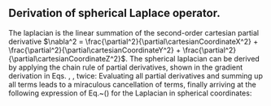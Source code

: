::: {.callout-note .column-page-right}
# Derivation of spherical Laplace operator.

The laplacian is the linear summation of the second-order cartesian partial derivative $\nabla^2 = \frac{\partial^2}{\partial\cartesianCoordinateX^2} + \frac{\partial^2}{\partial\cartesianCoordinateY^2} + \frac{\partial^2}{\partial\cartesianCoordinateZ^2}$. The spherical laplacian can be derived by applying the chain rule of partial derivatives, shown in the gradient derivation in Eqs. \eqref{eq:spherical_gradient_x}, \eqref{eq:spherical_gradient_y}, \eqref{eq:spherical_gradient_z} twice:
\begin{align*}
    \frac{\partial^2}{\partial\cartesianCoordinateX^2} &= \cos\sphericalCoordinateAzimuth\cos\sphericalCoordinateElevation\frac{\partial}{\partial\sphericalCoordinateRadius}\frac{\partial}{\partial\cartesianCoordinateX} -\frac{\sin\sphericalCoordinateAzimuth}{\sphericalCoordinateRadius\cos\sphericalCoordinateElevation} \frac{\partial}{\partial\sphericalCoordinateAzimuth}\frac{\partial}{\partial\cartesianCoordinateX} -\frac{\cos\sphericalCoordinateAzimuth\sin\sphericalCoordinateElevation}{\sphericalCoordinateRadius} \frac{\partial}{\partial\sphericalCoordinateElevation}\frac{\partial}{\partial\cartesianCoordinateX} \\
    &= \cos\sphericalCoordinateAzimuth\cos\sphericalCoordinateElevation\frac{\partial}{\partial\sphericalCoordinateRadius} \left( \cos\sphericalCoordinateAzimuth\cos\sphericalCoordinateElevation\frac{\partial}{\partial\sphericalCoordinateRadius} -\frac{\sin\sphericalCoordinateAzimuth}{\sphericalCoordinateRadius\cos\sphericalCoordinateElevation} \frac{\partial}{\partial\sphericalCoordinateAzimuth} -\frac{\cos\sphericalCoordinateAzimuth\sin\sphericalCoordinateElevation}{\sphericalCoordinateRadius} \frac{\partial}{\partial\sphericalCoordinateElevation}\right) \\
    &- \frac{\sin\sphericalCoordinateAzimuth}{\sphericalCoordinateRadius\cos\sphericalCoordinateElevation} \frac{\partial}{\partial\sphericalCoordinateAzimuth} \left( \cos\sphericalCoordinateAzimuth\cos\sphericalCoordinateElevation\frac{\partial}{\partial\sphericalCoordinateRadius} -\frac{\sin\sphericalCoordinateAzimuth}{\sphericalCoordinateRadius\cos\sphericalCoordinateElevation} \frac{\partial}{\partial\sphericalCoordinateAzimuth} -\frac{\cos\sphericalCoordinateAzimuth\sin\sphericalCoordinateElevation}{\sphericalCoordinateRadius} \frac{\partial}{\partial\sphericalCoordinateElevation} \right) \\
    &- \frac{\cos\sphericalCoordinateAzimuth\sin\sphericalCoordinateElevation}{\sphericalCoordinateRadius} \frac{\partial}{\partial\sphericalCoordinateElevation} \left( \cos\sphericalCoordinateAzimuth\cos\sphericalCoordinateElevation\frac{\partial}{\partial\sphericalCoordinateRadius} -\frac{\sin\sphericalCoordinateAzimuth}{\sphericalCoordinateRadius\cos\sphericalCoordinateElevation} \frac{\partial}{\partial\sphericalCoordinateAzimuth} -\frac{\cos\sphericalCoordinateAzimuth\sin\sphericalCoordinateElevation}{\sphericalCoordinateRadius} \frac{\partial}{\partial\sphericalCoordinateElevation} \right) \\
    %
    \frac{\partial^2}{\partial\cartesianCoordinateY^2} &= \sin\sphericalCoordinateAzimuth\cos\sphericalCoordinateElevation\frac{\partial}{\partial\sphericalCoordinateRadius}\frac{\partial}{\partial\cartesianCoordinateY} + \frac{\cos\sphericalCoordinateAzimuth}{\sphericalCoordinateRadius\cos\sphericalCoordinateElevation} \frac{\partial}{\partial\sphericalCoordinateAzimuth}\frac{\partial}{\partial\cartesianCoordinateY} -\frac{\sin\sphericalCoordinateAzimuth\sin\sphericalCoordinateElevation}{\sphericalCoordinateRadius} \frac{\partial}{\partial\sphericalCoordinateElevation}\frac{\partial}{\partial\cartesianCoordinateY} \\
    &= \sin\sphericalCoordinateAzimuth\cos\sphericalCoordinateElevation\frac{\partial}{\partial\sphericalCoordinateRadius} \left( \sin\sphericalCoordinateAzimuth\cos\sphericalCoordinateElevation\frac{\partial}{\partial\sphericalCoordinateRadius} + \frac{\cos\sphericalCoordinateAzimuth}{\sphericalCoordinateRadius\cos\sphericalCoordinateElevation} \frac{\partial}{\partial\sphericalCoordinateAzimuth} -\frac{\sin\sphericalCoordinateAzimuth\sin\sphericalCoordinateElevation}{\sphericalCoordinateRadius} \frac{\partial}{\partial\sphericalCoordinateElevation} \right) \\
    &+ \frac{\cos\sphericalCoordinateAzimuth}{\sphericalCoordinateRadius\cos\sphericalCoordinateElevation} \frac{\partial}{\partial\sphericalCoordinateAzimuth} \left( \sin\sphericalCoordinateAzimuth\cos\sphericalCoordinateElevation\frac{\partial}{\partial\sphericalCoordinateRadius} + \frac{\cos\sphericalCoordinateAzimuth}{\sphericalCoordinateRadius\cos\sphericalCoordinateElevation} \frac{\partial}{\partial\sphericalCoordinateAzimuth} -\frac{\sin\sphericalCoordinateAzimuth\sin\sphericalCoordinateElevation}{\sphericalCoordinateRadius} \frac{\partial}{\partial\sphericalCoordinateElevation} \right) \\
    &- \frac{\sin\sphericalCoordinateAzimuth\sin\sphericalCoordinateElevation}{\sphericalCoordinateRadius} \frac{\partial}{\partial\sphericalCoordinateElevation} \left( \sin\sphericalCoordinateAzimuth\cos\sphericalCoordinateElevation\frac{\partial}{\partial\sphericalCoordinateRadius} + \frac{\cos\sphericalCoordinateAzimuth}{\sphericalCoordinateRadius\cos\sphericalCoordinateElevation} \frac{\partial}{\partial\sphericalCoordinateAzimuth} -\frac{\sin\sphericalCoordinateAzimuth\sin\sphericalCoordinateElevation}{\sphericalCoordinateRadius} \frac{\partial}{\partial\sphericalCoordinateElevation} \right) \\
    %
    \frac{\partial^2}{\partial\cartesianCoordinateZ^2} &= \sin\sphericalCoordinateElevation\frac{\partial}{\partial\sphericalCoordinateRadius}\frac{\partial}{\partial\cartesianCoordinateZ} + \frac{\cos\sphericalCoordinateElevation}{\sphericalCoordinateRadius} \frac{\partial}{\partial\sphericalCoordinateElevation}\frac{\partial}{\partial\cartesianCoordinateZ} \\
    &= \sin\sphericalCoordinateElevation\frac{\partial}{\partial\sphericalCoordinateRadius} \left( -\sin\sphericalCoordinateElevation\frac{\partial}{\partial\sphericalCoordinateRadius} + \frac{\cos\sphericalCoordinateElevation}{\sphericalCoordinateRadius} \frac{\partial}{\partial\sphericalCoordinateElevation} \right) + \frac{\cos\sphericalCoordinateElevation}{\sphericalCoordinateRadius} \frac{\partial}{\partial\sphericalCoordinateElevation} \left( -\sin\sphericalCoordinateElevation\frac{\partial}{\partial\sphericalCoordinateRadius} + \frac{\cos\sphericalCoordinateElevation}{\sphericalCoordinateRadius} \frac{\partial}{\partial\sphericalCoordinateElevation} \right).
\end{align*}
Evaluating all partial derivatives and summing up all terms leads to a miraculous cancellation of terms, finally arriving at the following expression of Eq.~(\ref{eq:laplace_spherical}) for the Laplacian in spherical coordinates:
\begin{align*}
    \nabla^2 &= \frac{\partial^2}{\partial\sphericalCoordinateRadius^2} + \frac{2}{\sphericalCoordinateRadius}\frac{\partial}{\partial\sphericalCoordinateRadius} + \frac{1}{\sphericalCoordinateRadius^2\cos^2\sphericalCoordinateElevation}\frac{\partial}{\partial\sphericalCoordinateAzimuth} + \frac{1}{\sphericalCoordinateRadius^2} \frac{\partial^2}{\partial\sphericalCoordinateElevation^2} - \frac{\sin\sphericalCoordinateElevation}{\sphericalCoordinateRadius^2\cos\sphericalCoordinateElevation} \frac{\partial}{\partial\sphericalCoordinateElevation} \\
    &= \frac{1}{\sphericalCoordinateRadius^2}\frac{\partial}{\partial\sphericalCoordinateRadius}\left(\sphericalCoordinateRadius^2\frac{\partial}{\partial\sphericalCoordinateRadius}\right) + \frac{1}{\sphericalCoordinateRadius^2\cos^2\sphericalCoordinateElevation}\frac{\partial}{\partial\sphericalCoordinateAzimuth} + \frac{1}{\sphericalCoordinateRadius^2\cos\sphericalCoordinateElevation} \frac{\partial}{\partial\sphericalCoordinateElevation} \left(\cos\sphericalCoordinateElevation\frac{\partial}{\partial\sphericalCoordinateElevation}\right).
\end{align*}
:::